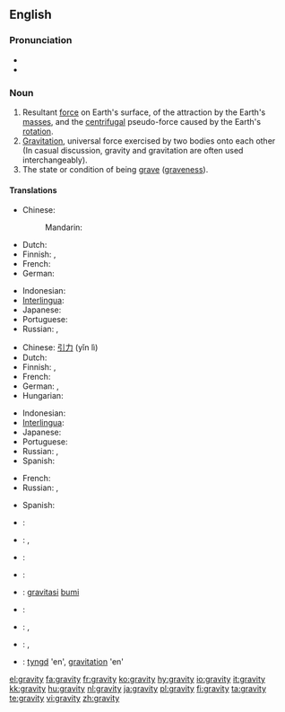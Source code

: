 {{wikipedia}}
==English==

===Pronunciation===
* {{IPA|/ˈɡɹævɪti/}}
* {{audio|en-us-gravity.ogg|Audio (US)}}

===Noun===
{{en-noun|gravities|-}}

# Resultant [[force]] on Earth's surface, of the attraction by the Earth's [[mass]]es, and the [[centrifugal]] pseudo-force caused by the Earth's [[rotation]].
# [[gravitation|Gravitation]], universal force exercised by two bodies onto each other<br> (In casual discussion, gravity and gravitation are often used interchangeably).
# The state or condition of being [[grave]] ([[graveness]]).

====Translations====
{{trans-top|resultant force on Earth's surface}}
* Chinese: 
*: Mandarin: {{t-|cmn|重力|tr=zhòng lì|sc=Hani|xs=Mandarin}}
* Dutch: {{t+|nl|zwaartekracht|f}}
* Finnish: {{t-|fi|painovoima}}, {{t-|fi|gravitaatio}}
* French: {{t+|fr|gravité|f}}
* German: {{t+|de|Erdanziehung|f}}
{{trans-mid}}
* Indonesian: {{t|id|gaya tarik bumi}}
* [[Interlingua]]: {{t|ia|gravitate}}
* Japanese: {{t+|ja|重力|tr=[[じゅうりょく]], jūryoku|sc=Jpan}} 
* Portuguese: {{t+|pt|gravidade|f}}
* Russian: {{t+|ru|тяготение|n|tr=t'agot'énije|sc=Cyrl}}, {{t+|ru|гравитация|tr=gravitácija|sc=Cyrl}}
{{trans-bottom}}

{{trans-top|gravitation, gravity force on two mass bodies}}
* Chinese: [[引力]] (yǐn lì)
* Dutch: {{t+|nl|zwaartekracht|f}}
* Finnish: {{t-|fi|painovoima}}, {{t-|fi|gravitaatio}}
* French: {{t+|fr|gravité|f}}
* German: {{t+|de|Schwerkraft|f}}, {{t+|de|Gravitation|f}}
* Hungarian: {{t|hu|gravitáció}}
{{trans-mid}}
* Indonesian: {{t|id|gravitasi|xs=Indonesian}}
* [[Interlingua]]: {{t-|ia|gravitation|xs=Interlingua}}
* Japanese: {{t-|ja|引力|tr=[[いんりょく]], inryoku|sc=Jpan}}
* Portuguese: {{t+|pt|gravitação|f}}
* Russian: {{t+|ru|тяготение|n|tr=t'agot'énije|sc=Cyrl}}, {{t+|ru|гравитация|tr=gravitácija|sc=Cyrl}}
* Spanish: {{t-|es|gravedad|f}}
{{trans-bottom}}

{{trans-top|graveness, the condition or state of being grave}}
* French: {{t+|fr|gravité|f}}
* Russian: {{t|ru|серьёзность|tr=s'er'józnost'|sc=Cyrl}}, {{t|ru|важность|tr=vážnost'|sc=Cyrl}}
{{trans-mid}}
* Spanish: {{t-|es|gravedad|f}}
{{trans-bottom}}

{{checktrans-top}}
* {{ttbc|Catalan}}: {{t|ca|gravetat|f}}
* {{ttbc|Estonian}}: {{t-|et|raskusjõud}}, {{t-|et|gravitatsioon}}
* {{ttbc|French}}: {{t+|fr|pesanteur|f}}
* {{ttbc|Hebrew}}: {{t-|he|משיכה|f|tr=meshiĥa|sc=Hebr}}
* {{ttbc|Indonesian}}: [[gravitasi]] [[bumi]]
{{checktrans-mid}}
* {{ttbc|Italian}}: {{t+|it|gravità|f}}
* {{ttbc|Lithuanian}}: {{t+|lt|trauka|f|xs=Lithuanian}}, {{t-|lt|gravitacija|f|xs=Lithuanian}}
* {{ttbc|Polish}}: {{t+|pl|grawitacja|f}}, {{t+|pl|ciążenie|n}}
* {{ttbc|Swedish}}: [[tyngd]] 'en', [[gravitation]] 'en'
{{checktrans-bottom}}

[[el:gravity]]
[[fa:gravity]]
[[fr:gravity]]
[[ko:gravity]]
[[hy:gravity]]
[[io:gravity]]
[[it:gravity]]
[[kk:gravity]]
[[hu:gravity]]
[[nl:gravity]]
[[ja:gravity]]
[[pl:gravity]]
[[fi:gravity]]
[[ta:gravity]]
[[te:gravity]]
[[vi:gravity]]
[[zh:gravity]]